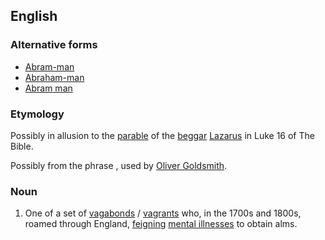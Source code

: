 ==English==

===Alternative forms===
* [[Abram-man]]
* [[Abraham-man]]
* [[Abram man]] <!--[[Abram men]]-->

===Etymology===
Possibly in allusion to the [[parable]] of the [[beggar]] [[Lazarus]] in Luke 16 of The Bible. <!--(Murray (New Eng. Dict.))-->

Possibly from the phrase {{term||to sham Abraham|to feign sickness|lang=en}}, used by [[w:Oliver Goldsmith|Oliver Goldsmith]].

===Noun===
{{en-noun|sg=[[Abraham]] [[man]]|Abraham men}}

# One of a set of [[vagabond]]s / [[vagrant]]s who, in the 1700s and 1800s, roamed through England, [[feign]]ing [[mental illness]]es to obtain alms. <!-- [[Nares]] -->